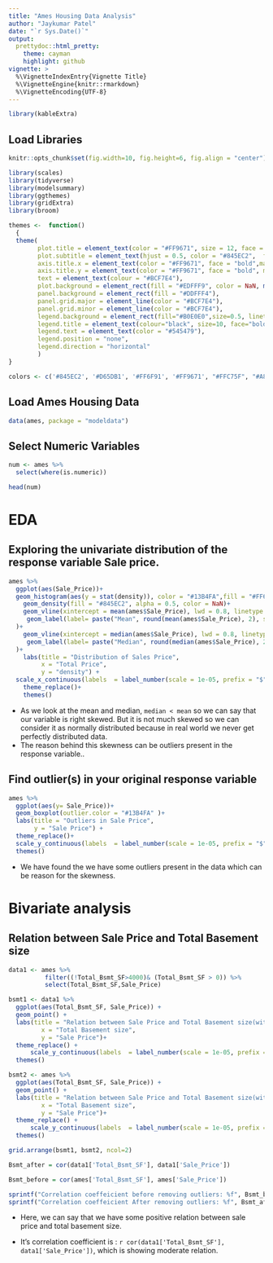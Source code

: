 ```yaml
---
title: "Ames Housing Data Analysis"
author: "Jaykumar Patel"
date: "`r Sys.Date()`"
output:
  prettydoc::html_pretty:
    theme: cayman
    highlight: github
vignette: >
  %\VignetteIndexEntry{Vignette Title}
  %\VignetteEngine{knitr::rmarkdown}
  %\VignetteEncoding{UTF-8}
---
```


```r
library(kableExtra)
```

## Load Libraries

```r

knitr::opts_chunk$set(fig.width=10, fig.height=6, fig.align = "center")

```

```r
library(scales)
library(tidyverse)
library(modelsummary)
library(ggthemes)
library(gridExtra)
library(broom)
```

```r

themes <-  function()
  {
  theme(
        plot.title = element_text(color = "#FF9671", size = 12, face = "bold", hjust = 0.5),
        plot.subtitle = element_text(hjust = 0.5, color = "#845EC2",  face = "italic" ),
        axis.title.x = element_text(color = "#FF9671", face = "bold",margin = margin(t = 10, r = 0, b = 0, l = 0)),
        axis.title.y = element_text(color = "#FF9671", face = "bold", margin = margin(t = 0, r = 10, b = 0, l = 0)),
        text = element_text(colour = "#BCF7E4"),
        plot.background = element_rect(fill = "#EDFFF9", color = NaN, margin(t = 10, r = 10, b = 10, l = 10)),
        panel.background = element_rect(fill = "#DDFFF4"),
        panel.grid.major = element_line(color = "#BCF7E4"),
        panel.grid.minor = element_line(color = "#BCF7E4"),
        legend.background = element_rect(fill="#B0E0E0",size=0.5, linetype="solid"),
        legend.title = element_text(colour="black", size=10, face="bold"),
        legend.text = element_text(color = "#545479"),
        legend.position = "none",
        legend.direction = "horizontal" 
        )
}

colors <- c('#845EC2', '#D65DB1', '#FF6F91', '#FF9671', "#FFC75F", "#A8F78B","#9367C4", "#4B4453")

```

## Load Ames Housing Data

```r

data(ames, package = "modeldata")

```

## Select Numeric Variables

```r
num <- ames %>%
  select(where(is.numeric))

head(num)
```


# EDA

## Exploring the univariate distribution of the response variable Sale price.

```r
ames %>% 
  ggplot(aes(Sale_Price))+    
  geom_histogram(aes(y = stat(density)), color = "#13B4FA",fill = "#FF6F91") +
    geom_density(fill = "#845EC2", alpha = 0.5, color = NaN)+
    geom_vline(xintercept = mean(ames$Sale_Price), lwd = 0.8, linetype = "dashed", color = "#845EC2" )+
     geom_label(label= paste("Mean", round(mean(ames$Sale_Price), 2), sep =": "), x=250000, y=0.000007, label.padding = unit(0.55, "lines"), label.size = 0.25, fill = "#845EC2", color = "white"
  )+
    geom_vline(xintercept = median(ames$Sale_Price), lwd = 0.8, linetype="twodash", color = "#4B4453")+
     geom_label(label= paste("Median", round(median(ames$Sale_Price), 2), sep =": "), x=100000, y=0.000006, label.padding = unit(0.55, "lines"), label.size = 0.25, fill = "#4B4453", color = "white"
  )+
    labs(title = "Distribution of Sales Price",
         x = "Total Price",
         y = "density") +
  scale_x_continuous(labels  = label_number(scale = 1e-05, prefix = "$", suffix = "hk", accuracy = 1))+
    theme_replace()+
    themes()
```
                  
-   As we look at the mean and median, `median < mean` so we can say that our variable is right skewed. But it is not much skewed so we can consider it as normally distributed because in real world we never get perfectly distributed data.        
-   The reason behind this skewness can be outliers present in the response variable..


## Find outlier(s) in your original response variable

```r
ames %>% 
  ggplot(aes(y= Sale_Price))+
  geom_boxplot(outlier.color = "#13B4FA" )+
  labs(title = "Outliers in Sale Price",
       y = "Sale Price") +
  theme_replace()+
  scale_y_continuous(labels  = label_number(scale = 1e-05, prefix = "$", suffix = "hk", accuracy = 1))+
  themes()

```

- We have found the we have some outliers present in the data which can be reason for the skewness.

# Bivariate analysis

## Relation between Sale Price and Total Basement size

```r

data1 <- ames %>% 
          filter((!Total_Bsmt_SF>4000)& (Total_Bsmt_SF > 0)) %>% 
          select(Total_Bsmt_SF,Sale_Price)

bsmt1 <- data1 %>% 
  ggplot(aes(Total_Bsmt_SF, Sale_Price)) +
  geom_point() +
  labs(title = "Relation between Sale Price and Total Basement size(with outliers)",
         x = "Total Basement size",
         y = "Sale Price")+
  theme_replace() +
      scale_y_continuous(labels  = label_number(scale = 1e-05, prefix = "$", suffix = "hk", accuracy = 1)) +
  themes()

bsmt2 <- ames %>% 
  ggplot(aes(Total_Bsmt_SF, Sale_Price)) +
  geom_point() +
  labs(title = "Relation between Sale Price and Total Basement size(without outliers)",
         x = "Total Basement size",
         y = "Sale Price")+
  theme_replace() +
      scale_y_continuous(labels  = label_number(scale = 1e-05, prefix = "$", suffix = "hk", accuracy = 1)) +
  themes()

grid.arrange(bsmt1, bsmt2, ncol=2)

```

```r

Bsmt_after = cor(data1['Total_Bsmt_SF'], data1['Sale_Price'])

Bsmt_before = cor(ames['Total_Bsmt_SF'], ames['Sale_Price'])

sprintf("Correlation coeffeicient before removing outliers: %f", Bsmt_before)
sprintf("Correlation coeffeicient After removing outliers: %f", Bsmt_after)

```

- Here, we can say that we have some positive relation between sale price and total basement size.

- It's correlation coefficient is : `r cor(data1['Total_Bsmt_SF'], data1['Sale_Price'])`, which is showing moderate relation.


























